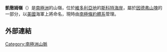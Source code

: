 {{coord|76|33|S|162|20|E|source:GNIS|display=title}}

'''凱徹姆嶺'''（{{lang-en|Ketchum Ridge}}）是[[南極洲|南極洲]]的山嶺，位於[[維多利亞地|維多利亞地]]的[[斯科特海岸|斯科特海岸]]，屬於[[因德弗山塊|因德弗山塊]]的一部分，以[[美國|美國]]海軍上將命名，現時由[[南極條約體系|南極條約體系]]管理。

==外部連結==
{{cite gnis | type = antarid | id = 17699| name = Ketchum Ridge | accessdate = 2013-04-30}}

{{DEFAULTSORT:Ketchum Ridge}}
[[Category:南極洲山脈|Category:南極洲山脈]]


{{ScottCoast-geo-stub}}